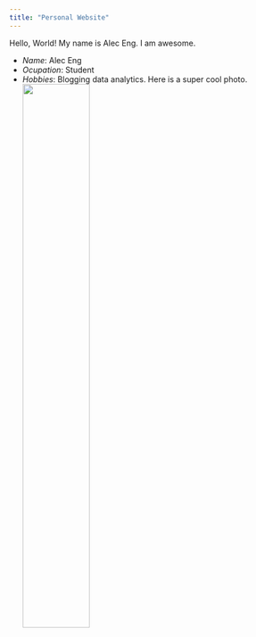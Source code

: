```yaml
---
title: "Personal Website"
---
```


Hello, World! My name is Alec Eng. I am awesome.

- *Name*: Alec Eng
- *Ocupation*: Student
- *Hobbies*: Blogging data analytics. 
Here is a super cool photo.
<br>
![](img/geneseo-logo-vertical.png){width=50%}


